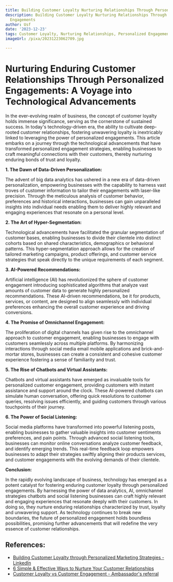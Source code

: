 ```yaml
---
title: Building Customer Loyalty Nurturing Relationships Through Personalized Engagements
description: Building Customer Loyalty Nurturing Relationships Through Personalized
  Engagements
author: Usf
date: '2023-12-23'
tags: Customer Loyalty, Nurturing Relationships, Personalized Engagements
imageUrl: /pixa/20231223062709.jpg

---
```

#  Nurturing Enduring Customer Relationships Through Personalized Engagements: A Voyage into Technological Advancements

In  the ever-evolving realm of  business,  the concept of  customer  loyalty holds immense significance,  serving as the cornerstone of sustained success. In  today's technology-driven era, the ability to cultivate deep-rooted customer relationships, fostering unwavering loyalty is inextricably linked  to leveraging the power of personalized engagements. This article embarks on a journey through the technological advancements that have transformed personalized engagement strategies, enabling businesses to craft meaningful connections with their customers,  thereby nurturing enduring bonds of trust and loyalty.

**1. The Dawn of Data-Driven Personalization:**

The advent of big data analytics has ushered  in a new era of data-driven personalization, empowering businesses with  the capability to harness vast troves of customer information to tailor their engagements with laser-like precision. Through the meticulous analysis of  customer behavior, preferences  and historical  interactions, businesses can gain unparalleled insights  into individual needs enabling them to deliver highly relevant and engaging experiences that resonate on a personal level.

**2. The Art  of Hyper-Segmentation:**

Technological advancements have facilitated the granular segmentation of customer bases,  enabling businesses to divide their clientele into distinct cohorts based on shared characteristics,  demographics or behavioral patterns. This hyper-segmentation  approach allows for the creation  of tailored marketing campaigns, product  offerings, and customer service strategies that  speak directly to the unique requirements of each segment.

**3. AI-Powered Recommendations:**

Artificial intelligence (AI) has revolutionized the sphere of customer engagement introducing sophisticated algorithms that analyze vast amounts of customer data to generate  highly personalized recommendations. These AI-driven recommendations,  be it for products, services, or content, are  designed to align seamlessly with individual preferences enhancing  the overall customer experience and driving conversions.

**4. The  Promise of Omnichannel Engagement:**

The proliferation  of  digital channels has given rise to the omnichannel approach  to customer engagement, enabling businesses to engage with customers seamlessly across multiple platforms. By harmonizing  interactions through social media email  mobile applications and brick-and-mortar stores,  businesses can create a consistent and cohesive customer experience fostering a sense of familiarity and trust.

**5.  The Rise of Chatbots and Virtual Assistants:**

Chatbots and virtual assistants have emerged as invaluable tools for personalized customer engagement, providing customers with instant assistance and support around the clock. These AI-powered chatbots can simulate human conversation, offering quick resolutions  to customer queries, resolving issues efficiently, and guiding customers through various touchpoints of their journey.

**6. The Power  of Social Listening:**

Social media platforms have transformed into powerful listening  posts,  enabling businesses to gather valuable insights into customer sentiments preferences, and pain points. Through advanced social listening tools, businesses can monitor online conversations analyze customer feedback, and identify emerging trends. This real-time feedback loop empowers businesses to adapt  their strategies swiftly aligning their  products services, and  customer engagements  with the evolving demands of their  clientele.

**Conclusion:**

In the rapidly evolving landscape of business, technology has  emerged  as a potent catalyst for fostering enduring customer loyalty through personalized engagements. By harnessing the power of data analytics, AI, omnichannel strategies chatbots and social listening businesses can craft highly relevant and engaging experiences that resonate deeply with their customers. In doing so,  they nurture enduring relationships characterized by trust, loyalty and unwavering  support. As technology continues to break new boundaries, the  future  of personalized engagement holds boundless  possibilities, promising  further advancements  that will redefine the very essence of customer relationships.

## References:
- [Building Customer Loyalty through Personalized Marketing Strategies - LinkedIn](https://www.linkedin.com/pulse/building-customer-loyalty-through-personalized)
- [6 Simple & Effective Ways to Nurture Your Customer Relationships](https://digitalmarketinginstitute.com/blog/4-simple-ways-to-nurture-your-customer-relationships)
- [Customer Loyalty vs Customer Engagement - Ambassador's referral](https://www.getambassador.com/blog/customer-loyalty-vs-customer-engagement)
